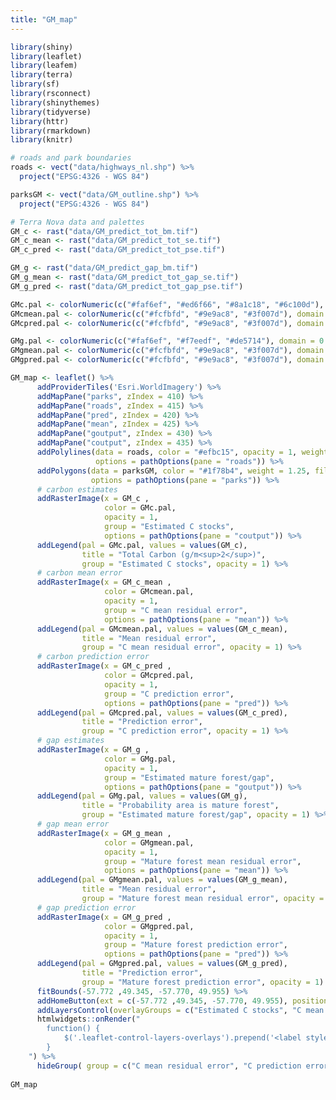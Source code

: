 ```yaml
---
title: "GM_map"
---
```


```r


library(shiny)
library(leaflet)
library(leafem)
library(terra)
library(sf)
library(rsconnect)
library(shinythemes)
library(tidyverse)
library(httr)
library(rmarkdown)
library(knitr)

```

```r
# roads and park boundaries
roads <- vect("data/highways_nl.shp") %>% 
  project("EPSG:4326 - WGS 84")

parksGM <- vect("data/GM_outline.shp") %>% 
  project("EPSG:4326 - WGS 84")

# Terra Nova data and palettes
GM_c <- rast("data/GM_predict_tot_bm.tif")
GM_c_mean <- rast("data/GM_predict_tot_se.tif")
GM_c_pred <- rast("data/GM_predict_tot_pse.tif")

GM_g <- rast("data/GM_predict_gap_bm.tif")
GM_g_mean <- rast("data/GM_predict_tot_gap_se.tif")
GM_g_pred <- rast("data/GM_predict_tot_gap_pse.tif")
```

```r
GMc.pal <- colorNumeric(c("#faf6ef", "#ed6f66", "#8a1c18", "#6c100d"), domain = values(GM_c), na.color = "transparent")
GMcmean.pal <- colorNumeric(c("#fcfbfd", "#9e9ac8", "#3f007d"), domain = values(GM_c_mean), na.color = "transparent")
GMcpred.pal <- colorNumeric(c("#fcfbfd", "#9e9ac8", "#3f007d"), domain = values(GM_c_pred), na.color = "transparent")

GMg.pal <- colorNumeric(c("#faf6ef", "#f7eedf", "#de5714"), domain = 0:1, na.color = "transparent")
GMgmean.pal <- colorNumeric(c("#fcfbfd", "#9e9ac8", "#3f007d"), domain = values(GM_g_mean), na.color = "transparent")
GMgpred.pal <- colorNumeric(c("#fcfbfd", "#9e9ac8", "#3f007d"), domain = values(GM_g_pred), na.color = "transparent")
```

```r

GM_map <- leaflet() %>%
      addProviderTiles('Esri.WorldImagery') %>%
      addMapPane("parks", zIndex = 410) %>% 
      addMapPane("roads", zIndex = 415) %>%
      addMapPane("pred", zIndex = 420) %>% 
      addMapPane("mean", zIndex = 425) %>% 
      addMapPane("goutput", zIndex = 430) %>%
      addMapPane("coutput", zIndex = 435) %>% 
      addPolylines(data = roads, color = "#efbc15", opacity = 1, weight = 1.25,
                   options = pathOptions(pane = "roads")) %>%
      addPolygons(data = parksGM, color = "#1f78b4", weight = 1.25, fillColor = "#1f78b4", fillOpacity = 0.5,
                  options = pathOptions(pane = "parks")) %>% 
      # carbon estimates
      addRasterImage(x = GM_c , 
                     color = GMc.pal,
                     opacity = 1,
                     group = "Estimated C stocks",
                     options = pathOptions(pane = "coutput")) %>%
      addLegend(pal = GMc.pal, values = values(GM_c),
                title = "Total Carbon (g/m<sup>2</sup>)",
                group = "Estimated C stocks", opacity = 1) %>% 
      # carbon mean error   
      addRasterImage(x = GM_c_mean , 
                     color = GMcmean.pal,
                     opacity = 1,
                     group = "C mean residual error",
                     options = pathOptions(pane = "mean")) %>%
      addLegend(pal = GMcmean.pal, values = values(GM_c_mean),
                title = "Mean residual error",
                group = "C mean residual error", opacity = 1) %>%
      # carbon prediction error   
      addRasterImage(x = GM_c_pred , 
                     color = GMcpred.pal,
                     opacity = 1,
                     group = "C prediction error",
                     options = pathOptions(pane = "pred")) %>%
      addLegend(pal = GMcpred.pal, values = values(GM_c_pred),
                title = "Prediction error",
                group = "C prediction error", opacity = 1) %>%
      # gap estimates 
      addRasterImage(x = GM_g , 
                     color = GMg.pal,
                     opacity = 1,
                     group = "Estimated mature forest/gap",
                     options = pathOptions(pane = "goutput")) %>%
      addLegend(pal = GMg.pal, values = values(GM_g),
                title = "Probability area is mature forest",
                group = "Estimated mature forest/gap", opacity = 1) %>% 
      # gap mean error 
      addRasterImage(x = GM_g_mean , 
                     color = GMgmean.pal,
                     opacity = 1,
                     group = "Mature forest mean residual error",
                     options = pathOptions(pane = "mean")) %>%
      addLegend(pal = GMgmean.pal, values = values(GM_g_mean),
                title = "Mean residual error",
                group = "Mature forest mean residual error", opacity = 1) %>% 
      # gap prediction error 
      addRasterImage(x = GM_g_pred , 
                     color = GMgpred.pal,
                     opacity = 1,
                     group = "Mature forest prediction error",
                     options = pathOptions(pane = "pred")) %>%
      addLegend(pal = GMgpred.pal, values = values(GM_g_pred),
                title = "Prediction error",
                group = "Mature forest prediction error", opacity = 1) %>% 
      fitBounds(-57.772 ,49.345, -57.770, 49.955) %>% 
      addHomeButton(ext = c(-57.772 ,49.345, -57.770, 49.955), position = "topleft", group = "Recenter")%>%
      addLayersControl(overlayGroups = c("Estimated C stocks", "C mean residual error", "C prediction error", "Estimated mature forest/gap", "Mature forest mean residual error", "Mature forest prediction error"), position = "topleft", options = layersControlOptions(collapsed = F)) %>% 
      htmlwidgets::onRender("
        function() {
            $('.leaflet-control-layers-overlays').prepend('<label style=\"text-align:left\">Available layers</label>');
        }
    ") %>%
      hideGroup( group = c("C mean residual error", "C prediction error","Mature forest mean residual error", "Mature forest prediction error"))
    
GM_map
```
